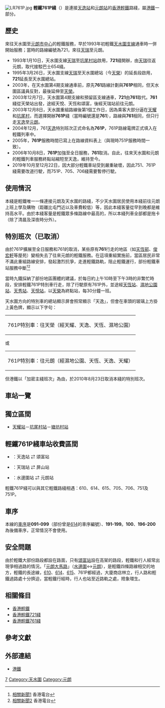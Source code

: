 {{about|取代其他路線的路線|被取代的路線|香港輕鐵761綫}}
{{Infobox rail system-route
| name        = 香港輕鐵761P線
| native_name = {{lang|en|Hong Kong Light Rail Route 761P}}
| color       = {{輕鐵顏色|761P}}
| logo        = 
| logo_width  = 
| image       =
| image_width = 
| image_alt   =
| caption     = 
| locale      = {{HKG}}[[元朗區|元朗區]]
| type        = [[輕軌運輸系統|輕軌運輸系統]]
| system      = [[香港輕鐵|香港輕鐵]]
| status      = 營運中
| start       = {{站|天逸}} 
| end         = [[元朗站_(輕鐵)|元朗]]
| routes      = 
| character   = 地面、高架
| linelength  =
| tracklength =
| speed       = 最高70公里/小時
| tracks      = 2條
| stations    = 14個
| gauge       = {{標準軌}}
| minradius   = 
| maxgrade    = 
| elevation   = 
| electrification = [[直流電|直流電]] 750 V [[高架電纜|高架電纜]]
| block_signal = 
| signalling  = 
| depot       = [[港鐵屯門車廠|港鐵屯門車廠]]
| stock       = {{plainlist|
* [[輕鐵第一期列車|輕鐵第一期列車]]
* [[輕鐵第二期列車|輕鐵第二期列車]]
* [[輕鐵第三期列車|輕鐵第三期列車]]
* [[輕鐵第四期列車|輕鐵第四期列車]]
* [[輕鐵第五期列車|輕鐵第五期列車]]
}}
| fleet_size  = 1卡編組或2卡編組
| open        = {{start date and age|2003|12|8}}
| lastextension = 
| close       = 
| daily_ridership =
| owner       = [[九廣鐵路公司|九廣鐵路公司]]
| operator    = [[香港鐵路有限公司|香港鐵路有限公司]]
| website     =
| map         = {{香港輕鐵RDT/761P|inline=yes}}
| map_state   = collapsed
}}
[[File:LR761P.jpg|thumb]]
'''輕鐵761P綫'''（{{lang-en|Light Rail Route 761P}}）是連接[[天逸站|天逸站]]和[[元朗站_(輕鐵)|元朗站]]的[[香港輕鐵|香港輕鐵]]路綫，屬[[港鐵|港鐵]]一部分。

== 歷史 ==
來往天水圍至[[元朗市中心|元朗市中心]]的輕鐵服務，早於1993年初輕鐵[[香港輕鐵#天水圍支線（第三期發展路線）|天水圍支線]]通車時一併開始服務；當時的路線編號為721，來往[[天瑞站|天瑞]]至元朗。

*1993年1月10日，天水圍支線[[天瑞站|天瑞]]至[[坑尾村站|坑尾村站]]啟用，'''721'''綫開辦，由[[天瑞站|天瑞]]往返元朗，取代接駁巴士654綫。
*1995年3月26日，天水圍支線[[天瑞站|天瑞]]至天水圍總站（今[[天榮站|天榮]]）的延長段啟用，'''721'''延長至天水圍總站。
*2003年，在天水圍第4期支線通車前，原先'''761'''路線計劃與'''761P'''相同，但天水圍區議員反對，最後延伸至[[天榮站|天榮]]。
*2003年12月7日，天水圍第4期支線和預留區支線通車，'''721'''由'''761'''取代。'''761'''綫從天榮站出發，途經天悅、天恆和頌富，後經天瑞站前往元朗。
*2003年12月8日，天水圍重組路線後第1個工作日，因為乘客大部分逼在[[天耀站|天耀]]和[[坑尾村站|坑尾村]]，而選擇開辦'''761P'''綫（當時編號還是'''761'''），路線與'''761'''相同，但只行走[[天逸站|天逸]]至[[元朗站_(輕鐵)|元朗]]。
*2004年12月，761[[天逸站|天逸]]特別班次正式命名為'''761P'''，761P路線電牌正式填入在輕鐵列車中。
*2005年，'''761P'''服務時間已寫上在路線資料表上（與現時751P服務時間一致）。
*2006年10月8日，'''761P'''加強至全日服務，'''761'''取消。自此，往來天水圍和元朗的輕鐵列車服務終點站縮短至天逸，維持至今。
*2019年10月至12月22日，因大部分輕鐵車站受到嚴重破壞，因此751、761P綫需要改道行駛，而751P、705、706綫需要暫停行駛。

== 使用情況 ==
本綫是輕鐵唯一一條連接元朗及天水圍的路綫，不少天水圍居民使用本綫前往元朗上班上學及購物（距離比屯門近以及車費較低）等，因此本綫客量從早到晚都是維持高水平。由於本綫客量是輕鐵眾多條路線中最高的，所以本綫列車全部都是拖卡（除了清晨及深夜時分外）。

== 特別班次（已取消） ==
由於761P擴展至全日服務和761的取消，某些原有'''761'''行走的地區（如[[天恆邨|天恆邨]]、[[俊宏軒|俊宏軒]]等屋苑）變相失去了往來元朗的輕鐵服務。在這項重組實施前，當區居民非常不滿此重組路線安排，發起激烈抗爭，走進輕鐵路軌，阻止輕鐵運行，部份輕鐵車站服務中斷<ref>[http://www.rthk.org.hk/rthk/news/expressnews/20061001/news_20061001_55_346415.htm 相關新聞1] {{Wayback|url=http://www.rthk.org.hk/rthk/news/expressnews/20061001/news_20061001_55_346415.htm |date=20080621011755 }} 香港電台</ref><ref>[http://www.rthk.org.hk/rthk/news/expressnews/20061001/news_20061001_55_346426.htm 相關新聞2] {{Wayback|url=http://www.rthk.org.hk/rthk/news/expressnews/20061001/news_20061001_55_346426.htm |date=20080621021307 }} 香港電台</ref>

當時九鐵採納了部份地區團體的建議，於每日約上午10時至下午3時的非繁忙時段，安排輕鐵761P特別車行走，除了行駛原有761P外，並途經[[天恆站|天恆站]]、[[濕地公園站_(香港)|濕地公園站]]、[[天秀站|天秀站]]、[[天悅站|天悅站]]，以[[天榮站|天榮]]為終點站，每30分鐘一班。

天水圍方向的特別車的總站顯示屏會照常顯示「天逸」，但會在車頭的玻璃上方掛上黃色牌，顯示以下字句： 
{| class="wikitable" border="1"
|
761P特別車：往天榮（經天耀、天逸、天恆、濕地公園）
|}
或 
{| class="wikitable" border="1"
|761P特別車：往元朗（經濕地公園、天恆、天逸、天耀）
|}
 
但港鐵以「加密主綫班次」為由，於2010年8月23日取消本綫的特別班次。{{fact|但實際上761P的班次無顯著增加。}}

== 車站一覽 ==
{{港鐵車站列表/輕鐵761P綫}}

== 獨立區間 ==
*[[天耀站|天耀站]]－[[坑尾村站|坑尾村站]]－[[塘坊村站|塘坊村站]]

==輕鐵761P綫車站收費區間==
*{{港鐵路線標誌|第5A收費區}}：天逸站 ⇄ 頌富站
*{{港鐵路線標誌|第4收費區}}：天瑞站 ⇄ 屏山站
*{{港鐵路線標誌|第5收費區}}：水邊圍站 ⇄ 元朗站

輕鐵761P綫可以與其它輕鐵路綫相遇：610、614、615、705、706、751及751P。

== 車序 ==
本線的[[車序|車序]]是'''091-099'''（部份曾是[[香港輕鐵614綫|614]]的車序編號）、'''191-199'''。'''100'''、'''196-200'''為後備車序，正常情況不會使用。

== 安全問題 ==
由於輕鐵大部份路段都設在路面，只有[[頌富站|頌富站]]設在高架的路段，輕鐵和行人經常出現爭相過路的情況。「[[元朗大馬路|元朗大馬路]]」（[[水邊圍站|水邊圍]]↔[[元朗站_(輕鐵)|元朗]]），是輕鐵四條路線相交的地方，輕鐵的長途線，[[香港輕鐵610綫|610]]、[[香港輕鐵614綫|614]]、[[香港輕鐵615綫|615]]、761P都經過，大廈商店林立，行人路和輕鐵過路處十分擠迫，當輕鐵行經時，行人也站至近路軌之處，險象環生。

== 相關條目 ==
* [[香港輕鐵|香港輕鐵]]
* [[香港輕鐵721線|香港輕鐵721綫]]
* [[香港輕鐵761綫|香港輕鐵761綫]]

== 參考文獻 ==
{{reflist}}

== 外部連結 ==
* [http://www.mtr.com.hk 港鐵] {{Wayback|url=http://www.mtr.com.hk/ |date=20210726163007 }}

{{香港輕鐵761P綫各站}}
{{輕鐵路綫}}
{{港鐵系統|LRT}}
{{港鐵路綫及服務}}
{{港鐵公司於粵港澳大灣區經營的鐵路及交通業務}}
{{珠三角交通}}

[[Category:香港輕鐵路綫|7]]
[[Category:天水圍|Category:天水圍]]
[[Category:元朗|Category:元朗]]